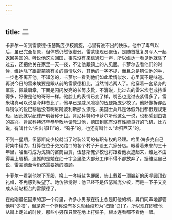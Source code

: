 ```yaml
---
---
---
```

title: 二
---




卡萝尔一听到雷蒙德·伍瑟斯庞少校凯旋，心里有说不出的快乐。他中了毒气以后，虽已完全复原，但体质仍然很虚弱。雷蒙德现已退伍，是随首批复员军人一起返回美国的。听说他这次回国，事先没有来信通知一声，所以维达一看见他就昏了过去，还把他关在家里一天一夜，不让他跟镇上的人见面。卡萝尔去看他们的时候，维达除了跟雷蒙德有关的事情以外，其他的一字不提，而且总是钩住他的手，一步也不离开他。不知怎的，卡萝尔一看到他们如此柔情似水，心里真不是味道。再说今日的雷米埃要是跟从前的雷蒙德相比，当然判若两人了。他穿着一套紧身的军装，佩戴肩章，下面是闪闪发亮的长筒皮靴，不消说，比过去的雷米埃老成持重得多，好像是他的哥哥一样。他脸上的表情已变了样，嘴巴也比过去紧得多了。雷米埃真可以说是今非昔比了，他早已是威风凛凛的伍瑟斯庞少校了。他好像拆穿西洋镜似的说巴黎远没有明尼阿波利斯那么漂亮，美国士兵凡是休假外出都很规规矩矩，因此就以纪律严明著称于世。肯尼科特和卡萝尔听他这么一说，也都感到由衷的高兴。肯尼科特还毕恭毕敬地请教过他，德国到底有没有性能良好的飞机，比方说，有叫什么“突出部[1]”的，“虱子”的，也还有叫什么“命归西天”的。

不到一星期，伍瑟斯庞少校就当了时装公司的有职有权的经理。哈里·海多克自己将集中精力，打算在位于交叉路口的各个村子开设五六家分店。眼看着未来的三十年里，哈里将成为戈镇的富商巨贾，伍瑟斯庞少校也将跟着他发迹起来，维达不由得喜上眉梢，遗憾的是她在红十字会里绝大部分工作不得不都放弃了。据维达自己说，雷蒙德至今仍然需要她的照顾。

卡萝尔一看到他脱下军服，换上一套椒盐色便服，头上戴着一顶崭新的灰呢圆顶软礼帽，不免感到失望了。她仿佛觉得：他已经不是伍瑟斯庞少校，而是一下子又变成从前站柜台的雷蒙德了。

在他刚退伍回来的那一个月里，许多小男孩在街上总是盯他的梢，异口同声地都管他叫“少校”，但是这一个尊称没有多久就给缩短为“扫街”[2]了。所以现在即使他从街上走过的时候，那些小男孩只管在地上打弹子，根本连看都不看他一眼。